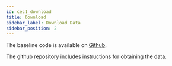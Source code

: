 ```yaml
---
id: cec1_download
title: Download
sidebar_label: Download Data
sidebar_position: 2
---
```


The baseline code is available on [Github](https://github.com/claritychallenge/clarity_CEC1).

The github repository includes instructions for obtaining the data.
